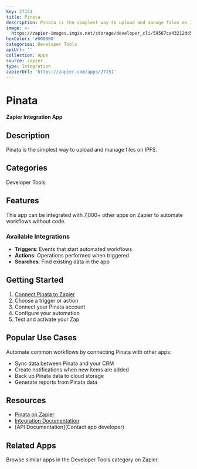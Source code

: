 ```yaml
---
key: 27151
title: Pinata
description: Pinata is the simplest way to upload and manage files on IPFS.
image: >-
  https://zapier-images.imgix.net/storage/developer_cli/59567ca43212dd5a6dfdedc06157fd0b.png?auto=format%2Ccompress&ixlib=python-3.0.0&q=50
hexColor: '#000000'
categories: Developer Tools
apiUrl: ''
collection: Apps
source: zapier
type: Integration
zapierUrl: 'https://zapier.com/apps/27151'
---
```

# Pinata

**Zapier Integration App**

## Description

Pinata is the simplest way to upload and manage files on IPFS.

## Categories

Developer Tools

## Features

This app can be integrated with 7,000+ other apps on Zapier to automate workflows without code.

### Available Integrations

- **Triggers**: Events that start automated workflows
- **Actions**: Operations performed when triggered
- **Searches**: Find existing data in the app

## Getting Started

1. [Connect Pinata to Zapier](https://zapier.com/apps/27151)
2. Choose a trigger or action
3. Connect your Pinata account
4. Configure your automation
5. Test and activate your Zap

## Popular Use Cases

Automate common workflows by connecting Pinata with other apps:

- Sync data between Pinata and your CRM
- Create notifications when new items are added
- Back up Pinata data to cloud storage
- Generate reports from Pinata data

## Resources

- [Pinata on Zapier](https://zapier.com/apps/27151)
- [Integration Documentation](https://zapier.com/apps/27151/integrations)
- [API Documentation](Contact app developer)

## Related Apps

Browse similar apps in the Developer Tools category on Zapier.
